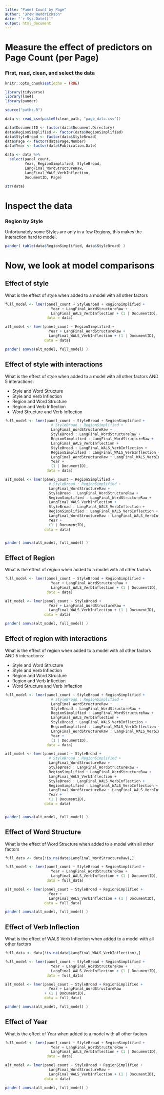 ```yaml
---
title: "Panel Count by Page"
author: "Drew Hendrickson"
date: "`r Sys.Date()`"
output: html_document
---
```


# Measure the effect of predictors on Page Count (per Page)

### First, read, clean, and select the data

```r
knitr::opts_chunk$set(echo = TRUE)
```

```r

library(tidyverse)
library(lme4)
library(pander)

```




```r



source("paths.R")

data <- read_csv(paste0(clean_path, "page_data.csv"))

data$DocumentID <- factor(data$Document.Directory)
data$RegionSimplified <- factor(data$RegionSimplified)
data$StyleBroad <- factor(data$StyleBroad)
data$Page <- factor(data$Page.Number)
data$Year <- factor(data$Publication.Date)

```

```r

data <- data %>%
  select(panel_count, 
         Year, RegionSimplified, StyleBroad,
         LangFinal_WordStructureRaw,
         LangFinal_WALS_VerbInflection,
         DocumentID, Page)

str(data)

```

# Inspect the data


### Region by Style

Unfortunately some Styles are only in a few Regions, this makes the interaction hard to model.

```r

pander( table(data$RegionSimplified, data$StyleBroad) )

```




# Now, we look at model comparisons

## Effect of style

What is the effect of style when added to a model with all other factors

```r

full_model <- lmer(panel_count ~ StyleBroad + RegionSimplified + 
                     Year + LangFinal_WordStructureRaw + 
                     LangFinal_WALS_VerbInflection + (1 | DocumentID),
                   data = data)

alt_model <- lmer(panel_count ~ RegionSimplified + 
                    Year + LangFinal_WordStructureRaw + 
                    LangFinal_WALS_VerbInflection + (1 | DocumentID),
                  data = data)

pander( anova(alt_model, full_model) )

```

## Effect of style with interactions

What is the effect of style when added to a model with all other factors AND 5 interactions:

- Style and Word Structure 
- Style and Verb Inflection 
- Region and Word Structure 
- Region and Verb Inflection 
- Word Structure and Verb Inflection


```r

full_model <- lmer(panel_count ~ StyleBroad + RegionSimplified + 
                     # StyleBroad : RegionSimplified + 
                     LangFinal_WordStructureRaw + 
                     StyleBroad : LangFinal_WordStructureRaw +
                     RegionSimplified : LangFinal_WordStructureRaw +
                     LangFinal_WALS_VerbInflection + 
                     StyleBroad : LangFinal_WALS_VerbInflection +
                     RegionSimplified : LangFinal_WALS_VerbInflection +
                     LangFinal_WordStructureRaw : LangFinal_WALS_VerbInflection +
                     Year + 
                     (1 | DocumentID),
                   data = data)

alt_model <- lmer(panel_count ~ RegionSimplified + 
                    # StyleBroad : RegionSimplified + 
                    LangFinal_WordStructureRaw + 
                    StyleBroad : LangFinal_WordStructureRaw +
                    RegionSimplified : LangFinal_WordStructureRaw +
                    LangFinal_WALS_VerbInflection + 
                    StyleBroad : LangFinal_WALS_VerbInflection +
                    RegionSimplified : LangFinal_WALS_VerbInflection +
                    LangFinal_WordStructureRaw : LangFinal_WALS_VerbInflection +
                    Year + 
                    (1 | DocumentID),
                  data = data)


pander( anova(alt_model, full_model) )

```

## Effect of Region

What is the effect of region when added to a model with all other factors

```r

full_model <- lmer(panel_count ~ StyleBroad + RegionSimplified + 
                     Year + LangFinal_WordStructureRaw + 
                     LangFinal_WALS_VerbInflection + (1 | DocumentID),
                   data = data)

alt_model <- lmer(panel_count ~ StyleBroad + 
                    Year + LangFinal_WordStructureRaw + 
                    LangFinal_WALS_VerbInflection + (1 | DocumentID),
                  data = data)

pander( anova(alt_model, full_model) )

```



## Effect of region with interactions

What is the effect of region when added to a model with all other factors AND 5 interactions:

- Style and Word Structure 
- Style and Verb Inflection 
- Region and Word Structure 
- Region and Verb Inflection 
- Word Structure and Verb Inflection


```r

full_model <- lmer(panel_count ~ StyleBroad + RegionSimplified + 
                     # StyleBroad : RegionSimplified + 
                     LangFinal_WordStructureRaw + 
                     StyleBroad : LangFinal_WordStructureRaw +
                     RegionSimplified : LangFinal_WordStructureRaw +
                     LangFinal_WALS_VerbInflection + 
                     StyleBroad : LangFinal_WALS_VerbInflection +
                     RegionSimplified : LangFinal_WALS_VerbInflection +
                     LangFinal_WordStructureRaw : LangFinal_WALS_VerbInflection +
                     Year + 
                     (1 | DocumentID),
                   data = data)

alt_model <- lmer(panel_count ~ StyleBroad + 
                    # StyleBroad : RegionSimplified + 
                    LangFinal_WordStructureRaw + 
                    StyleBroad : LangFinal_WordStructureRaw +
                    RegionSimplified : LangFinal_WordStructureRaw +
                    LangFinal_WALS_VerbInflection + 
                    StyleBroad : LangFinal_WALS_VerbInflection +
                    RegionSimplified : LangFinal_WALS_VerbInflection +
                    LangFinal_WordStructureRaw : LangFinal_WALS_VerbInflection +
                    Year + 
                    (1 | DocumentID),
                  data = data)


pander( anova(alt_model, full_model) )

```



## Effect of Word Structure

What is the effect of Word Structure when added to a model with all other factors

```r

full_data <- data[!is.na(data$LangFinal_WordStructureRaw),]

full_model <- lmer(panel_count ~ StyleBroad + RegionSimplified + 
                     Year + LangFinal_WordStructureRaw + 
                     LangFinal_WALS_VerbInflection + (1 | DocumentID),
                   data = full_data)

alt_model <- lmer(panel_count ~ StyleBroad + RegionSimplified +
                    Year + 
                    LangFinal_WALS_VerbInflection + (1 | DocumentID),
                  data = full_data)

pander( anova(alt_model, full_model) )

```


## Effect of Verb Inflection

What is the effect of WALS Verb Inflection when added to a model with all other factors

```r

full_data <- data[!is.na(data$LangFinal_WALS_VerbInflection),]

full_model <- lmer(panel_count ~ StyleBroad + RegionSimplified + 
                     Year + LangFinal_WordStructureRaw + 
                     LangFinal_WALS_VerbInflection + (1 | DocumentID),
                   data = full_data)

alt_model <- lmer(panel_count ~ StyleBroad + RegionSimplified +
                    Year + LangFinal_WordStructureRaw
                  + (1 | DocumentID),
                  data = full_data)

pander( anova(alt_model, full_model) )

```


## Effect of Year

What is the effect of Year when added to a model with all other factors

```r

full_model <- lmer(panel_count ~ StyleBroad + RegionSimplified + 
                     Year + LangFinal_WordStructureRaw + 
                     LangFinal_WALS_VerbInflection + (1 | DocumentID),
                   data = data)

alt_model <- lmer(panel_count ~ StyleBroad + RegionSimplified +
                    LangFinal_WordStructureRaw +
                    LangFinal_WALS_VerbInflection + (1 | DocumentID),
                  data = data)

pander( anova(alt_model, full_model) )

```
